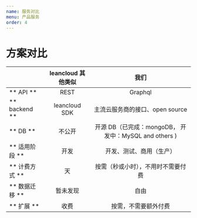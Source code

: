 ```yaml
---
name: 服务对比
menu: 产品服务
order: 4
---
```



# 方案对比

|             | leancloud 其他类似 |                 我们                  |
| :---------- | :------------: | :--------------------------------------: |
| ** API **     |      REST      |                 Graphql                  |
| ** backend ** | leancloud SDK  |          主流云服务商的接口、open source           |
| ** DB **      |      不公开       | 开源 DB（已完成：mongoDB， 开发中：MySQL and others  ) |
| ** 适用阶段 **    |       开发       |               开发、测试、商用（生产）               |
| ** 计费方式 **    |       天        |            按需（秒或小时），不用时不需要付费             |
| ** 数据迁移 **    |    暂未发现     |                    自由                    |
| ** 扩展 **      |       收费       |                按需，不需要额外付费                |




